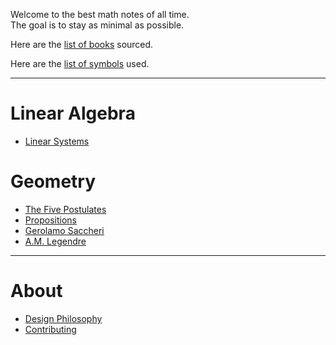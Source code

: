 Welcome to the best math notes of all time.  
The goal is to stay as minimal as possible.

Here are the [list of books](/books) sourced.

Here are the [list of symbols](/symbols) used.

---

# Linear Algebra

* [Linear Systems](/la/linear-systems)

# Geometry

* [The Five Postulates](/gm/postulates)
* [Propositions](/gm/propositions)
* [Gerolamo Saccheri](/gm/gerolamo-saccheri)
* [A.M. Legendre](/gm/legendre)

---

# About

* [Design Philosophy](/design)  
* [Contributing](/contributing)
